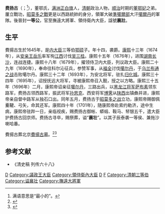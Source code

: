 {{東亞男性歷史人物
|名稱=襄壯公 費揚古
|身份 =大清一等'''襄壯'''公爵
|國家 =[[清朝|清朝]]
|最高職務 =大清[[大將軍_(東亞)|撫遠大將軍]]、[[領侍衛內大臣|領侍衛內大臣]]
|畫像=
|說明=
|姓=董鄂氏
|名=費揚古
|官職 = [[議政大臣|議政大臣]]
|封爵 = 一等公爵
|位階 =[[正一品|正一品]]武職
|族裔 = [[滿洲人|滿洲人]]
|旗籍 = <!--清代八旗人物专用-->[[File:Plain_White_Banner.svg|30px]][[滿洲|滿洲]][[正白旗|正白旗]]
|氏族 =
|出生年= [[清朝|清朝]][[清世祖|世祖]][[順治|順治]]二年（[[1645年|1645年]]）
|出生地=
|婚年=
|逝世年= [[清朝|清朝]][[清聖祖|聖祖]][[康熙|康熙]]四十年（[[1701年|1701年]]）
|逝世地=北京
|墳墓=[[費揚古墓|費揚古墓]]，並入祀賢良祠
|父親='''剛毅侯''' [[鄂碩|鄂碩]]
|妻=
|子=
|女=
|其他親屬 =姐：[[孝獻端敬皇后|孝獻端敬皇后]]董鄂氏
|經歷 =
|注釋=}}
{{Manchu name|[[董鄂氏|董鄂]]}}
{{主條目消歧義|關於其他同名人物，請見[[費揚古|費揚古]]。}}
'''费扬古'''（{{lang-mnc|ᡶᡳᠶᠠᠩᡤᡡ|v=Fiyanggū|a=Fiyanggv}}；<ref>满语意思是“最小的”。</ref>{{bd|1645年||1701年||catIdx=F}}），董鄂氏，[[满洲正白旗|满洲正白旗]]人，[[清朝|清朝]]政治人物，[[顺治|顺治]]时期的[[董鄂妃|董鄂妃]]之弟。屢立戰功，[[昭莫多之戰|昭莫多之戰]]更是以西路統帥的身分，領軍大破[[準噶爾部|準噶爾部]]大汗[[噶爾丹|噶爾丹]]的軍隊。後晉封'''一等公'''，官至撫遠大將軍、領侍衛內大臣，諡號'''襄壯'''。

==生平==
費揚古生於1645年，是[[内大臣|内大臣]]三等伯[[鄂硕|鄂硕]]子。年十四，袭爵。[[康熙|康熙]]十三年（1674年），从[[安亲王|安亲王]][[岳乐|岳乐]]率军徇[[江西|江西]]讨伐[[吴三桂|吴三桂]]。康熙十五年（1676年），进围[[湖南|湖南]][[长沙|长沙]]，连战连捷。康熙十八年（1679年），擢领侍卫内大臣，列议政大臣。康熙二十九年（1690年），奉命往科尔沁征兵，参赞军事，从[[福全_(清宗室)|福全]]讨伐[[噶尔丹|噶尔丹]]，于[[乌兰布通之战|乌兰布通之战]]击败噶尔丹。康熙三十二年（1693年），为安北将军，驻扎[[归化城|归化城]]。康熙三十四年（1695年），诏授抚远大将军，寻被康熙帝召入觐，授之以方略。康熙三十五年（1696年）二月，康熙帝诏亲征[[噶尔丹|噶尔丹]]，三路出兵，以[[黑龙江将军|黑龙江将军]][[萨布素|萨布素]]领东路军，费扬古领西路军，振武将军[[孙思克|孙思克]]、西安将军[[博霁|博霁]]从[[陕西|陕西]]出镇彝并进，康熙帝亲自督中路军从独石口出。同年五月，费扬古于[[昭莫多之战|昭莫多之战]]立功，康熙帝赐御佩櫜鞬、弓矢，命其还军。康熙四十年（1701年），随康熙帝赴索约勒济，途中生病，康熙帝驻跸一日，亲临视疾，赐费扬古御帐、蟒缎、鞍马、帑银五千，遣大臣护费扬古回京师。费扬古寻卒，赐祭葬，谥“'''襄壮'''”。以其子辰泰袭一等侯、兼拖沙喇哈番。

費揚古葬北京[[費揚古墓|費揚古墓]]。<ref name=cywh>{{Cite web |url=http://www.risingsun.org.cn/culherit/culold/8a24f0a03d34746f013d43d9de820052.html |title=費揚古墓碑，朝阳文化，2013-01-01 |access-date=2014-10-20 |archive-date=2015-09-24 |archive-url=https://web.archive.org/web/20150924091350/http://www.risingsun.org.cn/culherit/culold/8a24f0a03d34746f013d43d9de820052.html |dead-url=yes }}</ref><ref name=cyszwh>{{Cite web |url=http://whfw.bjchy.gov.cn/whly/402883ef3e9195be013e9672f621043a.html |title=費揚古墓碑，朝阳数字文化网，2013-05-12 |access-date=2014-10-20 |archive-url=https://web.archive.org/web/20141020151610/http://whfw.bjchy.gov.cn/whly/402883ef3e9195be013e9672f621043a.html |archive-date=2014-10-20 |dead-url=yes }}</ref>

== 参考文献 ==
{{reflist}}
*《清史稿 列传六十八》

{{清朝入祀賢良祠}}
[[Category:清朝大将军|D]]
[[Category:議政王大臣|Category:議政王大臣]]
[[Category:領侍衛內大臣|Category:領侍衛內大臣]]
[[Category:正白旗滿洲人|D]]
[[Category:董鄂氏|F]]
[[Category:清朝三等伯|Category:清朝三等伯]]
[[Category:谥襄壮|Category:谥襄壮]]
[[Category:撫遠大將軍|Category:撫遠大將軍]]